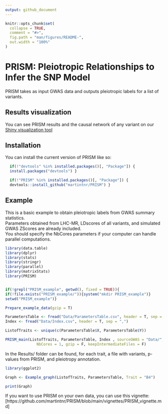 ```yaml
---
output: github_document
---
```


<!-- README.md is generated from README.Rmd. Please edit that file -->

```r
knitr::opts_chunk$set(
  collapse = TRUE,
  comment = "#>",
  fig.path = "man/figures/README-",
  out.width = "100%"
)
```

# PRISM: Pleiotropic Relationships to Infer the SNP Model

<!-- badges: start -->
<!-- badges: end -->

PRISM takes as input GWAS data and outputs pleiotropic labels for a list of variants.

## Results visualization

You can see PRISM results and the causal network of any variant on our [Shiny visualization tool](https://verbam01.shinyapps.io/PRISM/)


## Installation

You can install the current version of PRISM like so:

``` r
  if(!"devtools" %in% installed.packages()[, "Package"]) {
  install.packages("devtools") }

  if(!"PRISM" %in% installed.packages()[, "Package"]) {
  devtools::install_github("martintnr/PRISM") }
```

## Example

This is a basic example to obtain pleiotropic labels from GWAS summary statistics.  
Parameters obtained from LHC-MR, LDscores of all variants, and simulated GWAS ZScores are already included.  
You should specify the NbCores parameters if your computer can handle parallel computations.  

```r
library(data.table)
library(dplyr)
library(stats)
library(stringr)
library(parallel)
library(matrixStats)
library(PRISM)


if(!grepl("PRISM_example", getwd(), fixed = TRUE)){
if(!file.exists("PRISM_example/")){system("mkdir PRISM_example")}
setwd("PRISM_example")}

Prepare_example_data(gzip = T)

ParametersTable <- fread("Data/ParametersTable.csv", header = T, sep = ",")
Index <- fread("Data/Index.csv", header = T, sep = ",")

ListofTraits <- unique(c(ParametersTable$X, ParametersTable$Y))

PRISM_main(ListofTraits, ParametersTable, Index , sourceGWAS = "Data/",
              NbCores = 1, gzip = F, keepIntermediateFiles = F)


```


In the Results/ folder can be found, for each trait, a file with variants, p-values from PRISM, and pleiotropy annotation.  

```r
library(ggplot2)

Graph <- Example_graph(ListofTraits, ParametersTable, Trait = "B4")

print(Graph)
```



If you want to use PRISM on your own data, you can use this vignette: [https://github.com/martintnr/PRISM/blob/main/vignettes/PRISM_vignette.md]
